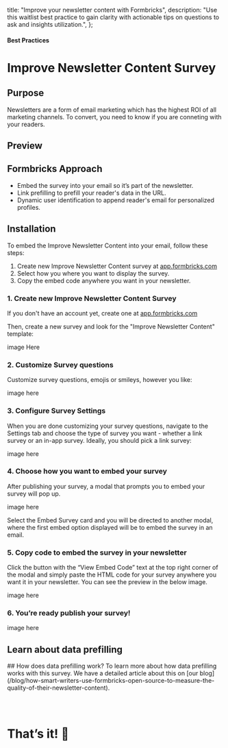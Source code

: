 
  title: "Improve your newsletter content with Formbricks",
  description:
    "Use this waitlist best practice to gain clarity with actionable tips on questions to ask and insights utilization.",
};

#### Best Practices

# Improve Newsletter Content Survey

## Purpose

Newsletters are a form of email marketing which has the highest ROI of all marketing channels. To convert, you need to know if you are conneting with your readers.

## Preview

<DemoPreview template="Improve Newsletter Content" />

## Formbricks Approach

- Embed the survey into your email so it’s part of the newsletter.
- Link prefilling to prefill your reader's data in the URL.
- Dynamic user identification to append reader's email for personalized profiles.

## Installation

To embed the Improve Newsletter Content into your email, follow these steps:

1. Create new Improve Newsletter Content survey at [app.formbricks.com](https://app.formbricks.com/)
2. Select how you where you want to display the survey.
3. Copy the embed code anywhere you want in your newsletter. 

### 1. Create new Improve Newsletter Content Survey

If you don't have an account yet, create one at [app.formbricks.com](https://app.formbricks.com/auth/signup)

Then, create a new survey and look for the "Improve Newsletter Content" template:

image Here

### 2. Customize Survey questions

Customize survey questions, emojis or smileys, however you like:

image here

### 3. Configure Survey Settings

When you are done customizing your survey questions, navigate to the Settings tab and choose the type of survey you want - whether a link survey or an in-app survey. Ideally, you should pick a link survey:

image here

### 4. Choose how you want to embed your survey

After publishing your survey, a modal that prompts you to embed your survey will pop up.

image here

Select the Embed Survey card and you will be directed to another modal, where the first embed option displayed will be to embed the survey in an email.

### 5. Copy code to embed the survey in your newsletter

Click the button with the “View Embed Code” text at the top right corner of the modal and simply paste the HTML code for your survey anywhere you want it in your newsletter. You can see the preview in the below image.

image here

### 6. You’re ready publish your survey!

image here

## Learn about data prefilling 

<Note>
  ## How does data prefilling work?
  To learn more about how data prefilling works with this survey. We have a detailed article about this on [our blog](/blog/how-smart-writers-use-formbricks-open-source-to-measure-the-quality-of-their-newsletter-content).
</Note>

### &nbsp;

# That’s it! 🎉